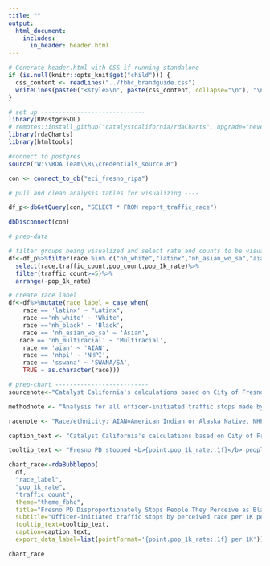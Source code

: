 ```yaml
---
title: ""
output:
  html_document:
    includes:
      in_header: header.html
---
```


```r
# Generate header.html with CSS if running standalone
if (is.null(knitr::opts_knit$get("child"))) {
  css_content <- readLines("../fbhc_brandguide.css")
  writeLines(paste0("<style>\n", paste(css_content, collapse="\n"), "\n</style>"), "header.html")
}
```

```r

# set up -----------------------------
library(RPostgreSQL)
# remotes::install_github("catalystcalifornia/rdaCharts", upgrade="never")
library(rdaCharts)
library(htmltools) 

#connect to postgres
source("W:\\RDA Team\\R\\credentials_source.R")

con <- connect_to_db("eci_fresno_ripa")

# pull and clean analysis tables for visualizing ----

df_p<-dbGetQuery(con, "SELECT * FROM report_traffic_race")

dbDisconnect(con)
```

```r
# prep-data

# filter groups being visualized and select rate and counts to be visualized
df<-df_p%>%filter(race %in% c("nh_white","latinx","nh_asian_wo_sa","aian","nhpi","nh_multiracial","nh_black","sswana"))%>%
  select(race,traffic_count,pop_count,pop_1k_rate)%>%
  filter(traffic_count>=5)%>%
  arrange(-pop_1k_rate)

# create race label
df<-df%>%mutate(race_label = case_when(
    race == 'latinx' ~ "Latinx", 
    race =='nh_white' ~ 'White',
    race =='nh_black' ~ 'Black',
    race == 'nh_asian_wo_sa' ~ 'Asian',
   race == 'nh_multiracial' ~ 'Multiracial',
    race == 'aian' ~ 'AIAN',
    race == 'nhpi' ~ 'NHPI',
    race == 'sswana' ~ 'SWANA/SA', 
    TRUE ~ as.character(race)))

```

```r
# prep-chart --------------------------
sourcenote<-"Catalyst California's calculations based on City of Fresno's Police Stop Data (2022), catalystcalifornia.org, 2024. "

methodnote <- "Analysis for all officer-initiated traffic stops made by officers in 2022. Less than 5 people Fresno PD perceived as NHPI or Multiracial were stopped in officer-initiated traffic stop in 2022. For data masking purposes the data for these groups is suppressed from this chart."

racenote <- "Race/ethnicity: AIAN=American Indian or Alaska Native, NHPI=Native Hawaiian or Pacific Islander, SWANA/SA=Southwest Asian (Middle Eastern) or North African, or South Asian."

caption_text <- "Catalyst California's calculations based on City of Fresno's Police Stop Data (2022), catalystcalifornia.org, 2024. Analysis covers all officer-initiated traffic stops in 2022. Groups with <5 stops (NHPI, Multiracial) were excluded. Race/ethnicity: AIAN=American Indian/Alaska Native, NHPI=Native Hawaiian/Pacific Islander, SWANA/SA=Southwest Asian (Middle Eastern)/North African/South Asian."#paste(sourcenote, methodnote,racenote)

tooltip_text <- "Fresno PD stopped <b>{point.pop_1k_rate:.1f}</b> people they perceived as <b>{point.race_label}</b> for traffic reasons for every 1K {point.race_label} people in Fresno City. A total of <b>{point.traffic_count:.0f}</b> people stopped."

chart_race<-rdaBubblepop(
  df,
  "race_label",
  "pop_1k_rate",
  "traffic_count",
  theme="theme_fbhc",
  title="Fresno PD Disproportionately Stops People They Perceive as Black or SWANA/SA For Traffic Reasons",
  subtitle="Officer-initiated traffic stops by perceived race per 1K people of same race",
  tooltip_text=tooltip_text,
  caption=caption_text,
  export_data_label=list(pointFormat='{point.pop_1k_rate:.1f} per 1K')) 

```

```r

chart_race

```
<script>
  widg = document.getElementsByClassName('html-widget'); //find widgets
  for (let i = 0; i < widg.length; i++) { //loop through
    document.getElementsByClassName('highchart')[i].style.width = '100%'; //adjust width
    document.getElementsByClassName('highchart')[i].style.height = '100%'; //adjust height
  }
</script>